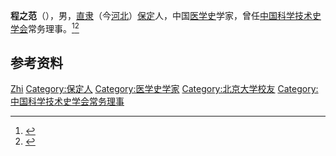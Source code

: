 '''程之范'''（{{bd|1922年||2018年|7月14日|catIdx=Cheng}}），男，[[直隶|直隶]]（今[[河北|河北]]）[[保定|保定]]人，中国[[医学史|医学史]]学家，曾任[[中国科学技术史学会|中国科学技术史学会]]常务理事。<ref>{{Cite book|title=中华当代文化名人大辞典|author=张品兴, 殷登祥, 陈有进等主编|publisher=中国广播电视出版社|year=1992|isbn=9787504315137|location=北京|pages=}}</ref><ref>{{Cite journal|url=|title=著名医史学家、《中华医史杂志》前总编辑程之范教授逝世|author=甄橙|year=2018|issue=|issn=0255-7053|journal=中华医史杂志|doi=10.3760/cma.j.issn.0255-7053.2018.05.101}}</ref>

== 参考资料 ==
{{reflist}}

{{中国人物小作品}}
{{Navboxes
| title  = 程之范在[[中国科学技术史学会|中国科学技术史学会]]的职务
| list1  =
{{中国科学技术史学会第二届理事会}}
}}

{{Authority control}}
{{DEFAULTSORT:Cheng}}
[[Category:程姓|Zhi]]
[[Category:保定人|Category:保定人]]
[[Category:医学史学家|Category:医学史学家]]
[[Category:北京大学校友|Category:北京大学校友]]
[[Category:中国科学技术史学会常务理事|Category:中国科学技术史学会常务理事]]